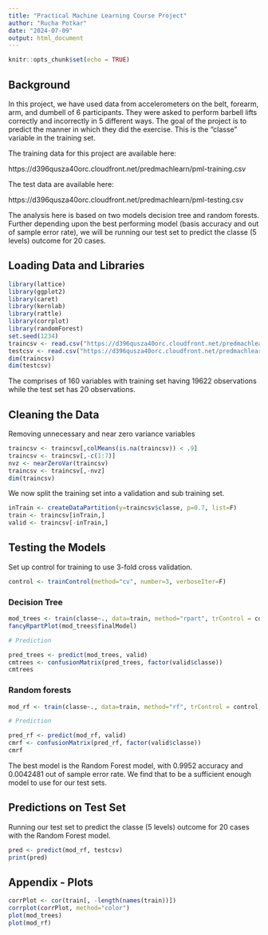 ---
title: "Practical Machine Learning Course Project"
author: "Rucha Potkar"
date: "2024-07-09"
output: html_document
---

```{r setup, include=FALSE}
knitr::opts_chunk$set(echo = TRUE)
```

## Background

In this project, we have used data from accelerometers on the belt, forearm, arm, and dumbell of 6 participants. They were asked to perform barbell lifts correctly and incorrectly in 5 different ways. The goal of the project is to predict the manner in which they did the exercise. This is the "classe" variable in the training set.

The training data for this project are available here:

https://d396qusza40orc.cloudfront.net/predmachlearn/pml-training.csv

The test data are available here:

https://d396qusza40orc.cloudfront.net/predmachlearn/pml-testing.csv

The analysis here is based on two models decision tree and random forests. Further depending upon the best performing model (basis accuracy and out of sample error rate), we will be running our test set to predict the classe (5 levels) outcome for 20 cases.

## Loading Data and Libraries

```{r, echo=FALSE}
library(lattice)
library(ggplot2)
library(caret)
library(kernlab)
library(rattle)
library(corrplot)
library(randomForest)
set.seed(1234)
traincsv <- read.csv("https://d396qusza40orc.cloudfront.net/predmachlearn/pml-training.csv")
testcsv <- read.csv("https://d396qusza40orc.cloudfront.net/predmachlearn/pml-testing.csv")
dim(traincsv)
dim(testcsv)
```
The comprises of 160 variables with training set having 19622 observations while the test set has 20 observations.

## Cleaning the Data

Removing unnecessary and near zero variance variables

```{r, echo=TRUE}
traincsv <- traincsv[,colMeans(is.na(traincsv)) < .9]
traincsv <- traincsv[,-c(1:7)]
nvz <- nearZeroVar(traincsv)
traincsv <- traincsv[,-nvz]
dim(traincsv)
```
We now split the training set into a validation and sub training set.

```{r, echo=TRUE}
inTrain <- createDataPartition(y=traincsv$classe, p=0.7, list=F)
train <- traincsv[inTrain,]
valid <- traincsv[-inTrain,]
```

## Testing the Models

Set up control for training to use 3-fold cross validation.

```{r,echo=TRUE}
control <- trainControl(method="cv", number=3, verboseIter=F)
```

### Decision Tree

```{r,echo=TRUE}
mod_trees <- train(classe~., data=train, method="rpart", trControl = control, tuneLength = 5)
fancyRpartPlot(mod_trees$finalModel)

# Prediction

pred_trees <- predict(mod_trees, valid)
cmtrees <- confusionMatrix(pred_trees, factor(valid$classe))
cmtrees
```

### Random forests

```{r,echo=TRUE}
mod_rf <- train(classe~., data=train, method="rf", trControl = control, tuneLength = 5)

# Prediction

pred_rf <- predict(mod_rf, valid)
cmrf <- confusionMatrix(pred_rf, factor(valid$classe))
cmrf
```

The best model is the Random Forest model, with 0.9952 accuracy and 0.0042481 out of sample error rate. We find that to be a sufficient enough model to use for our test sets.

## Predictions on Test Set

Running our test set to predict the classe (5 levels) outcome for 20 cases with the Random Forest model.

```{r,echo=TRUE}
pred <- predict(mod_rf, testcsv)
print(pred)
```

## Appendix - Plots

```{r,echo=TRUE}
corrPlot <- cor(train[, -length(names(train))])
corrplot(corrPlot, method="color")
plot(mod_trees)
plot(mod_rf)
```


